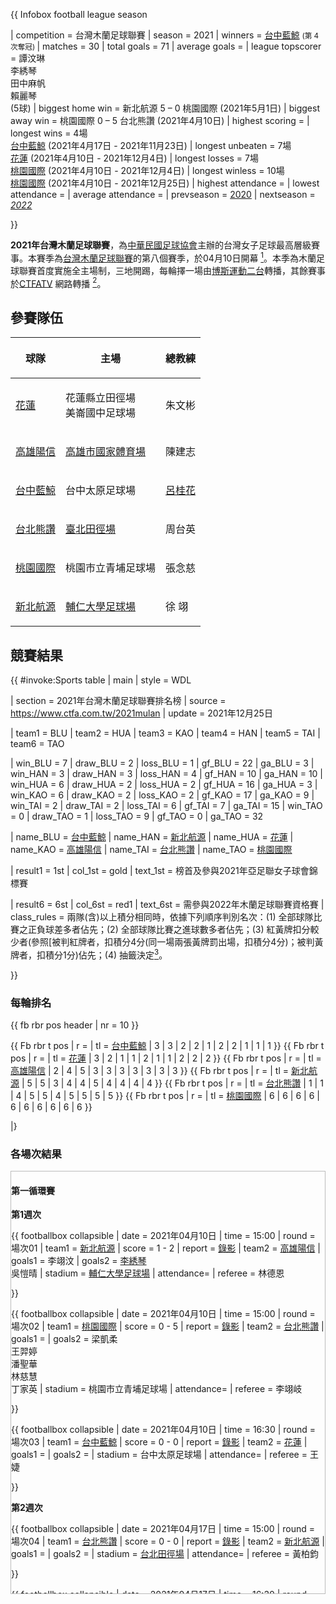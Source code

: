{{ Infobox football league season

| competition                = 台灣木蘭足球聯賽
| season                     = 2021
| winners                    = [[台中藍鯨女子足球隊|台中藍鯨]] <small> (第 4 次奪冠) </small>
| matches                    = 30
| total goals                = 71
| average goals              =
| league topscorer           = {{flagicon|TWN}} 譚汶琳 <br> {{flagicon|TWN}} 李綉琴 <br> {{flagicon|JPN}} 田中麻帆 <br> {{flagicon|TWN}} 賴麗琴 <br> (5球)
| biggest home win           = 新北航源	5 – 0 桃園國際 (2021年5月1日)
| biggest away win           = 桃園國際 0 – 5 台北熊讚 (2021年4月10日)
| highest scoring            = 
| longest wins               = 4場 <br> [[台中藍鯨女子足球隊|台中藍鯨]] (2021年4月17日 - 2021年11月23日)
| longest unbeaten           = 7場 <br> [[花蓮女子足球隊|花蓮]] (2021年4月10日 - 2021年12月4日) 
| longest losses             = 7場 <br> [[桃園國際女子足球隊|桃園國際]] (2021年4月10日 - 2021年12月4日)
| longest winless            = 10場 <br> [[桃園國際女子足球隊|桃園國際]] (2021年4月10日 - 2021年12月25日)
| highest attendance         =
| lowest attendance          =
| average attendance         =
| prevseason                 = [[2020年台灣木蘭足球聯賽|2020]]
| nextseason                 = ''[[2022年台灣木蘭足球聯賽|2022]]''

}}

'''2021年台灣木蘭足球聯賽'''，為[[中華民國足球協會|中華民國足球協會]]主辦的台灣女子足球最高層級賽事。本賽季為[[台灣木蘭足球聯賽|台灣木蘭足球聯賽]]的第八個賽季，於04月10日開幕 <ref>{{cite web | url = https://sports.ltn.com.tw/news/breakingnews/3495152 | title = 足球》木蘭聯賽點燃戰火 冠亞軍頂尖對決揭開序幕 | publisher = [[自由時報|自由時報]] | date = 2021-04-09 | access-date = 2021-04-11 | archive-date = 2021-04-11 | archive-url = https://web.archive.org/web/20210411144145/https://sports.ltn.com.tw/news/breakingnews/3495152 | dead-url = no }}</ref>。本季為木蘭足球聯賽首度實施全主場制，三地開踢，每輪擇一場由[[博斯運動頻道|博斯運動二台]]轉播，其餘賽事於[https://www.youtube.com/c/CTFATV/featured CTFATV] {{Wayback|url=https://www.youtube.com/c/CTFATV/featured |date=20210411144145 }}網路轉播 <ref>{{cite web | url = https://www.nownews.com/news/5233323 | title = 足球／史上最多外援！木蘭聯賽落實主場制三地開踢 | publisher = [[NOWnews今日新聞|NOWnews]] | date = 2021-04-08 | access-date = 2021-04-11 | archive-date = 2021-04-11 | archive-url = https://web.archive.org/web/20210411144145/https://www.nownews.com/news/5233323 | dead-url = no }}</ref>。

==參賽隊伍==

{| class = "wikitable" style = "text-align:left"

! 球隊
! 主場
! 總教練

|- 
| [[花蓮女子足球隊|花蓮]]
| 花蓮縣立田徑場 <br> 美崙國中足球場
| 朱文彬
|- 
| [[高雄陽信銀行女子足球隊|高雄陽信]]
| [[國家體育場_(高雄市)|高雄市國家體育場]]
| 陳建志
|-
| [[台中藍鯨女子足球隊|台中藍鯨]]
| 台中太原足球場
| [[呂桂花|呂桂花]]
|- 
| [[臺北熊讚女子足球隊|台北熊讚]]
| [[臺北田徑場|臺北田徑場]]
| 周台英
|-
| [[桃園國際女子足球隊|桃園國際]]
| 桃園市立青埔足球場
| 張念慈
|- 
| [[新北航源女子足球隊|新北航源]]
| [[輔仁大學|輔仁大學足球場]]
| 徐 翊
|}

==競賽結果==

{{ #invoke:Sports table | main | style = WDL

| section = 2021年台灣木蘭足球聯賽排名榜
| source = https://www.ctfa.com.tw/2021mulan
| update = 2021年12月25日

<!--Update team positions here-->

| team1 = BLU | team2 = HUA | team3 = KAO | team4 = HAN | team5 = TAI | team6 = TAO

<!--Update team results here and then (if needed) positions above. Don't forget to update the date (update parameter)-->

| win_BLU = 7 | draw_BLU = 2 | loss_BLU = 1 | gf_BLU = 22 | ga_BLU = 3
| win_HAN = 3 | draw_HAN = 3 | loss_HAN = 4 | gf_HAN = 10 | ga_HAN = 10
| win_HUA = 6 | draw_HUA = 2 | loss_HUA = 2 | gf_HUA = 16 | ga_HUA = 3
| win_KAO = 6 | draw_KAO = 2 | loss_KAO = 2 | gf_KAO = 17 | ga_KAO = 9
| win_TAI = 2 | draw_TAI = 2 | loss_TAI = 6 | gf_TAI = 7 | ga_TAI = 15
| win_TAO = 0 | draw_TAO = 1 | loss_TAO = 9 | gf_TAO = 0 | ga_TAO = 32

<!--Team definitions (wikilinks in table)-->

| name_BLU = [[台中藍鯨女子足球隊|台中藍鯨]]
| name_HAN = [[新北航源女子足球隊|新北航源]]
| name_HUA = [[花蓮女子足球隊|花蓮]]
| name_KAO = [[高雄陽信銀行女子足球隊|高雄陽信]]
| name_TAI = [[臺北熊讚女子足球隊|台北熊讚]]
| name_TAO = [[桃園國際女子足球隊|桃園國際]]


| result1 = 1st | col_1st = gold | text_1st = 榜首及參與2021年亞足聯女子球會錦標賽

| result6 = 6st | col_6st = red1 | text_6st = 需參與2022年木蘭足球聯賽資格賽
| class_rules = 兩隊(含)以上積分相同時，依據下列順序判別名次：(1) 全部球隊比賽之正負球差多者佔先；(2) 全部球隊比賽之進球數多者佔先；(3) 紅黃牌扣分較少者(參照[被判紅牌者，扣積分4分(同一場兩張黃牌罰出場，扣積分4分)；被判黃牌者，扣積分1分)佔先；(4) 抽籤決定<ref>{{cite web | language = zh-tw | url = https://www.ctfa.com.tw/tournament/rules-html/5367-21.html | title = 2021台灣木蘭足球聯賽 競賽規程 | publisher = 中華民國足球協會 | date = 2021-01-20 | accessdate = 2021-01-20 | author =  | archive-date = 2021-02-06 | archive-url = https://web.archive.org/web/20210206060222/https://www.ctfa.com.tw/tournament/rules-html/5367-21.html | dead-url = no }}</ref>。

}}

=== 每輪排名 ===

{{ fb rbr pos header | nr = 10 }}

{{ Fb rbr t pos | r = | tl = [[台中藍鯨女子足球隊|台中藍鯨]]                | 3 | 3 | 2 | 2 | 1 | 2 | 2 | 1 | 1 | 1 }}
{{ Fb rbr t pos | r = | tl = [[花蓮女子足球隊|花蓮]]	                    | 3 | 2 | 1 | 1 | 2 | 1 | 1 | 2 | 2 | 2 }}
{{ Fb rbr t pos | r = | tl = [[高雄陽信銀行女子足球隊|高雄陽信]]            | 2 | 4 | 5 | 3 | 3 | 3 | 3 | 3 | 3 | 3 }}
{{ Fb rbr t pos | r = | tl = [[新北航源女子足球隊|新北航源]] 	            | 5 | 5 | 3 | 4 | 4 | 5 | 4 | 4 | 4 | 4 }}
{{ Fb rbr t pos | r = | tl = [[臺北熊讚女子足球隊|台北熊讚]]                | 1 | 1 | 4 | 5 | 5 | 4 | 5 | 5 | 5 | 5 }}
{{ Fb rbr t pos | r = | tl = [[桃園國際女子足球隊|桃園國際]]    	        | 6 | 6 | 6 | 6 | 6 | 6 | 6 | 6 | 6 | 6 }}

|}

===各場次結果===

<div style = "height:675px; overflow-y:auto; margin:0 auto; border:1px solid #BBB">

====第一循環賽====

'''第1週次'''

{{ footballbox collapsible
| date		= 2021年04月10日
| time		= 15:00
| round		= 場次01
| team1		= [[新北航源女子足球隊|新北航源]]
| score		= 1 - 2
| report	= [https://www.youtube.com/watch?v=V_L155kitpw 錄影]
| team2		= [[高雄陽信銀行女子足球隊|高雄陽信]]
| goals1	= 李翊汶 {{goal|70}}
| goals2	= [[李綉琴|李綉琴]] {{goal|6}} <br> 吳愷晴 {{goal|78}}
| stadium	= [[輔仁大學|輔仁大學足球場]]
| attendance= 
| referee	= 林德恩

}}

{{ footballbox collapsible
| date		= 2021年04月10日
| time		= 15:00
| round		= 場次02
| team1		= [[桃園國際女子足球隊|桃園國際]]
| score		= 0 - 5
| report	= [https://www.youtube.com/watch?v=Wy9lqN04OBQ 錄影]
| team2		= [[臺北熊讚女子足球隊|台北熊讚]]
| goals1	= 
| goals2	= 梁凱柔 {{goal|37}} <br> 王羿婷 {{goal|44}} <br> 潘聖華 {{goal|60}} <br> 林慈慧 {{goal|61}} <br> 丁家英 {{goal|80}}
| stadium	= 桃園市立青埔足球場
| attendance= 
| referee	= 李翊岐

}}

{{ footballbox collapsible
| date		= 2021年04月10日
| time		= 16:30
| round		= 場次03
| team1		= [[台中藍鯨女子足球隊|台中藍鯨]]
| score		= 0 - 0
| report	= [https://www.youtube.com/watch?v=aXP-KXBPxWk 錄影]
| team2		= [[花蓮女子足球隊|花蓮]]
| goals1	= 
| goals2	= 
| stadium	= 台中太原足球場
| attendance= 
| referee	= 王 婕

}}

'''第2週次'''

{{ footballbox collapsible
| date		= 2021年04月17日
| time		= 15:00
| round		= 場次04
| team1		= [[臺北熊讚女子足球隊|台北熊讚]]
| score		= 0 - 0
| report	= [https://www.youtube.com/watch?v=bmNhQCP069U 錄影]
| team2		= [[新北航源女子足球隊|新北航源]]
| goals1	= 
| goals2	= 
| stadium	= [[台北田徑場|台北田徑場]]
| attendance= 
| referee	= 黃柏鈞

}}

{{ footballbox collapsible
| date		= 2021年04月17日
| time		= 16:30
| round		= 場次05
| team1		= [[高雄陽信銀行女子足球隊|高雄陽信]]
| score		= 0 - 2
| report	= [https://www.youtube.com/watch?v=KTVFWBTrCbE 錄影]
| team2		= [[台中藍鯨女子足球隊|台中藍鯨]]
| goals1	= 
| goals2	= 皮薩邁頌賽 {{goal|16}} <br> 侯芳瑋 {{goal|44}}
| stadium	= [[國家體育場_(高雄市)|國家體育場]]
| attendance= 
| referee	= 李翊岐

}}

{{ footballbox collapsible
| date		= 2021年04月17日
| time		= 15:00
| round		= 場次06
| team1		= [[桃園國際女子足球隊|桃園國際]]
| score		= 0 - 4
| report	= [https://www.youtube.com/watch?v=aXP-KXBPxWk 錄影]
| team2		= [[花蓮女子足球隊|花蓮]]
| goals1	= 
| goals2	= 卓莉萍 {{goal|7}} <br> 譚汶琳 {{goal|9||15||55}}
| stadium	= 桃園市立青埔足球場
| attendance= 
| referee	= 劉祥紹

}}

'''第3週次'''

{{ footballbox collapsible
| date		= 2021年05月01日
| time		= 15:00
| round		= 場次07
| team1		= [[新北航源女子足球隊|新北航源]]
| score		= 5 - 0
| report	= [https://www.youtube.com/watch?v=0ygEve-DrC4 錄影]
| team2		= [[桃園國際女子足球隊|桃園國際]]
| goals1	= 陳郁安 {{goal|9}} <br> 李翊汶 {{goal|41||50}} <br> 陳燕萍 {{goal|90+1}} <br> 陳英惠 {{goal|90+7}}
| goals2	= 
| stadium	= [[宜蘭高中|宜蘭高中足球場]]
| attendance= 
| referee	= 高榮芳

}}

{{ footballbox collapsible
| date		= 2021年05月01日
| time		= 16:00
| round		= 場次08
| team1		= [[台中藍鯨女子足球隊|台中藍鯨]]
| score		= 4 - 0
| report	= [https://www.youtube.com/watch?v=SU-oDsgdVmo 錄影]
| team2		= [[臺北熊讚女子足球隊|台北熊讚]]
| goals1	= 包欣玄 {{goal|23||57}} <br> 皮薩邁頌賽 {{goal|47}} <br> 蘇育萱 {{goal|70}}
| goals2	= 
| stadium	= 台中太原足球場
| attendance= 
| referee	= 趙宥霖

}}

{{ footballbox collapsible
| date		= 2021年05月01日
| time		= 16:30
| round		= 場次09
| team1		= [[高雄陽信銀行女子足球隊|高雄陽信]]
| score		= 1 - 4
| report	= [https://www.youtube.com/watch?v=aXP-KXBPxWk 錄影]
| team2		= [[花蓮女子足球隊|花蓮]]
| goals1	= 李綉琴 {{goal|46}}
| goals2	= 卓莉萍 {{goal|16}} <br> 譚汶琳 {{goal|33||50}} <br> 林小雲 {{goal|82}}
| stadium	= 國家體育場
| attendance= 
| referee	= 郭家豪

}}

'''第4週次'''

{{ footballbox collapsible
| date		= 2021年11月20日
| time		= 15:00
| round		= 場次10
| team1		= [[台中藍鯨女子足球隊|台中藍鯨]]
| score		= 3 - 1
| report	= [https://www.youtube.com/watch?v=IUGaKwKGF-k 錄影]
| team2		= [[新北航源女子足球隊|新北航源]]
| goals1	= 賴麗琴 {{goal|18||55}} <br> 賴韋汝 {{goal|81}} 
| goals2	= 劉憶芳 {{goal|6}}   
| stadium	= 台中太原足球場
| attendance= 
| referee	= 趙宥霖

}}

{{ footballbox collapsible
| date		= 2021年11月20日
| time		= 15:00
| round		= 場次11
| team1		= [[高雄陽信銀行女子足球隊|高雄陽信]]
| score		= 5 - 0
| report	= [https://www.youtube.com/blO7dQS9Zwo 錄影]
| team2		= [[桃園國際女子足球隊|桃園國際]]
| goals1	= 楊雅涵 {{goal|36||38}} <br> 藍昱絜 {{goal|45+2}} <br> 丁 旗 {{goal|58}} <br> 若林美里 {{goal|90+1}}
| goals2	= 
| stadium	= 桃園市立青埔足球場
| attendance= 
| referee	= 劉祥紹

}}

{{ footballbox collapsible
| date		= 2021年11月20日
| time		= 16:00
| round		= 場次12
| team1		= [[花蓮女子足球隊|花蓮]]
| score		= 2 - 0
| report	= [https://www.youtube.com/BWSpnNsYTYk 錄影]
| team2		= [[臺北熊讚女子足球隊|台北熊讚]]
| goals1	= 王湘惠 {{goal|3}} <br> 吳詩萍 {{goal|25}}
| goals2	= 
| stadium	= 美崙國中足球場
| attendance= 
| referee	= 郭家豪

}}


'''第5週次'''

{{ footballbox collapsible
| date		= 2021年11月23日
| time		= 10:00
| round		= 場次13
| team1		= [[高雄陽信銀行女子足球隊|高雄陽信]]
| score		= 1 - 1
| report	= [https://www.youtube.com/watch?v=ehoS17ccKi4 錄影]
| team2		= [[臺北熊讚女子足球隊|台北熊讚]]
| goals1	= 楊雅涵 {{goal|88}}
| goals2	= 林雅涵 {{goal|42}}
| stadium	= 桃園市立青埔足球場
| attendance= 
| referee	= 郭博弘

}}

{{ footballbox collapsible
| date		= 2021年11月23日
| time		= 14:00
| round		= 場次14
| team1		= [[桃園國際女子足球隊|桃園國際]]
| score		= 0 - 4
| report	= [https://www.youtube.com/watch?v=bZGKh3unEYc 錄影]
| team2		= [[台中藍鯨女子足球隊|台中藍鯨]]
| goals1	= 
| goals2	= 皮薩邁頌賽​ {{goal|2||11}} <br> 李以薰 {{goal|40}} <br> 蘇育萱​ {{goal|45+2}}
| stadium	= 桃園市立青埔足球場
| attendance= 
| referee	= 楊舒婷

}}

{{ footballbox collapsible
| date		= 2021年11月23日
| time		= 16:00
| round		= 場次15
| team1		= [[新北航源女子足球隊|新北航源]]
| score		= 0 - 0 
| report	= [https://www.youtube.com/watch?v=gzAqT7TdkI0 錄影]
| team2		= [[花蓮女子足球隊|花蓮]]
| goals1	= 
| goals2	= 
| stadium	= 輔仁大學足球場
| attendance= 
| referee	= 林德恩

}}

====第二循環賽====

'''第6週次'''

{{ footballbox collapsible
| date		= 2021年11月27日
| time		= 14:00
| round		= 場次16
| team1		= [[桃園國際女子足球隊|桃園國際]]
| score		= 0 - 1
| report	= [https://www.youtube.com/watch?v=znYiHbReSbU 錄影]
| team2		= [[臺北熊讚女子足球隊|台北熊讚]]
| goals1	= 
| goals2	= 林欣卉 {{goal|7}}
| stadium	= 桃園市立青埔足球場
| attendance= 
| referee	= 莊恩懿

}}

{{ footballbox collapsible
| date		= 2021年11月27日
| time		= 17:00
| round		= 場次17
| team1		= [[高雄陽信銀行女子足球隊|高雄陽信]]
| score		= 3 - 0
| report	= [https://www.youtube.com/watch?v=Bd91o2-qQto 錄影]
| team2		= [[新北航源女子足球隊|新北航源]]
| goals1	= 李綉琴  {{goal|19||79}} <br> 楊雅涵 {{goal|81}}
| goals2	= 
| stadium	= 高雄國家體育場
| attendance= 
| referee	= 王 婕

}}

{{ footballbox collapsible
| date		= 2021年11月27日
| time		= 17:30
| round		= 場次18
| team1		= [[花蓮女子足球隊|花蓮]]
| score		= 1 - 0
| report	= [https://www.youtube.com/watch?v=osmfvO6mAII 錄影]
| team2		= [[台中藍鯨女子足球隊|台中藍鯨]]
| goals1	= 陳雅惠 {{goal|27}}
| goals2	= 
| stadium   = 美崙國中足球場
| attendance= 
| referee	= 黃柏鈞

}}

'''第7週次'''

{{ footballbox collapsible
| date		= 2021年12月04日
| time		= 15:00
| round		= 場次19
| team1		= [[台中藍鯨女子足球隊|台中藍鯨]]
| score		= 1 - 1
| report	= [https://www.youtube.com/watch?v=vf1uO1K7JL0 錄影]
| team2		= [[高雄陽信銀行女子足球隊|高雄陽信]]
| goals1	= 田中麻帆 {{goal|40}}
| goals2	= 丁旗 {{goal|90+1}}
| stadium	= 台中太原足球場
| attendance= 
| referee	= 王 婕

}}

{{ footballbox collapsible
| date		= 2021年12月04日
| time		= 16:00
| round		= 場次20
| team1		= [[花蓮女子足球隊|花蓮]]
| score		= 3 - 0
| report	= [https://www.youtube.com/watch?v=-_P1guzqlgg 錄影]
| team2		= [[桃園國際女子足球隊|桃園國際]]
| goals1	= 林凱玲  {{goal|32}} <br> 林靜萱 {{goal|79}} <br> 蔡莉真 {{goal|90+5}}
| goals2	=
| stadium	= 美崙國中足球場
| attendance= 
| referee	= 

}}

{{ footballbox collapsible
| date		= 2021年12月04日
| time		= 16:00
| round		= 場次20
| team1		= [[新北航源女子足球隊|新北航源]]
| score		= 2 - 0
| report	= [https://www.youtube.com/watch?v=hqb8Eo2Lya0 錄影]
| team2		= [[臺北熊讚女子足球隊|台北熊讚]]
| goals1	= 曾筠晴  {{goal|36}} <br> 陳英惠 {{goal|43}}
| goals2	=
| stadium	= 輔仁大學足球場
| attendance= 
| referee	= 莊恩懿

}}

'''第8週次'''

{{footballbox collapsible
| date		= 2021年12月11日
| time		= 15:00
| round		= 場次22
| team1		= [[台中藍鯨女子足球隊|台中藍鯨]]
| score		= 2 - 0 
| report	= [https://www.youtube.com/watch?v=z90UbM-TIa0 錄影]
| team2		= [[臺北熊讚女子足球隊|台北熊讚]]
| goals1	= 賴麗琴 {{goal|31}} <br> 田中麻帆 {{goal|41}}
| goals2	= 
| stadium	= 台中太原足球場
| attendance= 
| referee	= 楊昌倍

}}

{{ footballbox collapsible
| date		= 2021年12月11日
| time		= 14:00
| round		= 場次23
| team1		= [[桃園國際女子足球隊|桃園國際]]
| score		= 0 - 0
| report	= [https://www.youtube.com/watch?v=VX90els22k8 錄影]
| team2		= [[新北航源女子足球隊|新北航源]]
| goals1	= 
| goals2	= 
| stadium	= 桃園市立青埔足球場
| attendance= 
| referee	= 劉祥紹

}}

{{footballbox collapsible
| date		= 2021年12月11日
| time		= 16:00
| round		= 場次24
| team1		= [[花蓮女子足球隊|花蓮]]
| score		= 0 - 1
| report	= [https://www.youtube.com/watch?v=yEOmlRTPXEI 錄影]
| team2		= [[高雄陽信銀行女子足球隊|高雄陽信]]
| goals1	= 
| goals2	= 若林美里 {{goal|82}} 
| stadium	= 美崙國中足球場
| attendance= 
| referee	= 楊舒婷

}}

'''第9週次'''

{{ footballbox collapsible
| date		= 2021年12月18日
| time		= 16:00
| round		= 場次25
| team1		= [[花蓮女子足球隊|花蓮]]
| score		= 2 - 0
| report	= [https://www.youtube.com/watch?v=btMIU4a65Q8 錄影]
| team2		= [[臺北熊讚女子足球隊|台北熊讚]]
| goals1	= 蘇芯芸 {{goal|45+2}} <br> 詹筆涵 {{goal|63}}
| goals2	= 
| stadium	= 美崙國中足球場
| attendance= 
| referee	= 陳家豪

}}

{{ footballbox collapsible
| date		= 2021年12月18日
| time		= 16:00
| round		= 場次26
| team1		= [[新北航源女子足球隊|新北航源]]
| score		= 0 - 2
| report    = [https://www.youtube.com/watch?v=9TSQ4e0Mco4 錄影]
| team2		= [[台中藍鯨女子足球隊|台中藍鯨]]
| goals1	= 
| goals2	= 田中麻帆 {{goal|22||30}}
| stadium   = 輔仁大學足球場
| attendance= 
| referee	= 楊舒婷

}}

{{ footballbox collapsible
| date		= 2021年12月18日
| time		= 14:00
| round		= 場次27
| team1		= [[桃園國際女子足球隊|桃園國際]]
| score		= 0 - 1
| report	= [https://www.youtube.com/watch?v=9JaGwoNlWfg 錄影]
| team2		= [[高雄陽信銀行女子足球隊|高雄陽信]]
| goals1	= 
| goals2	= 丁 旗 {{goal|65}}
| stadium	= 桃園市立青埔足球場
| attendance= 
| referee	= 趙宥霖

}}

'''第10週次'''

{{ footballbox collapsible
| date		= 2021年12月25日
| time		= 10:00
| round		= 場次28
| team1		= [[高雄陽信銀行女子足球隊|高雄陽信]]
| score		= 2 - 0
| report	= [https://www.youtube.com/watch?v=TXkrpw2hrbk 錄影]
| team2		= [[臺北熊讚女子足球隊|台北熊讚]]
| goals1	= 若林美里 {{goal|1}} <br> 李綉琴 {{goal|81}}
| goals2	= 
| stadium	= 臺中太原足球場
| attendance= 
| referee	= 楊舒婷

}}

{{ footballbox collapsible
| date		= 2021年12月25日
| time		= 16:00
| round		= 場次29
| team1		= [[台中藍鯨女子足球隊|台中藍鯨]]
| score		= 4 - 0
| report	= [https://www.youtube.com/watch?v=R0ylEc1CY50 錄影]
| team2		= [[桃園國際女子足球隊|桃園國際]]
| goals1	= 田中麻帆 {{goal|17|pen.}} <br> 賴麗琴 {{goal|44||45+2}} <br> 蘇育萱 {{goal|83}}
| goals2	= 
| stadium	= 臺中太原足球場 
| attendance= 
| referee	= 王 婕

}}

{{ footballbox collapsible
| date		= 2021年12月25日
| time		= 16:00
| round		= 場次30
| team1		= [[花蓮女子足球隊|花蓮]]
| score		= 0 - 1
| report	= [https://www.youtube.com/watch?v=QoQfWU7_qnM 錄影]
| team2		= [[新北航源女子足球隊|新北航源]]
| goals1	= 
| goals2	= 陳燕萍 {{goal|54}}
| stadium	= 美崙國中足球場
| attendance= 
| referee	= 莊恩懿

}}

==射手榜==

{| class = "wikitable sortable" style = "text-align:center"

|-

! 排名
! 球員
! 球隊
! 進球

|-
| rowspan = "4" | 1
| align = "left" | {{ flagicon | JPN }} 田中麻帆
| align = "left" | [[台中藍鯨女子足球隊|台中藍鯨]]
| rowspan = "4" | 5
|-
| align = "left" | {{ flagicon | TWN }} 賴麗琴
| align = "left" | [[台中藍鯨女子足球隊|台中藍鯨]]
|-
| align = "left" | {{ flagicon | TWN }} 譚汶琳
| align = "left" | [[花蓮女子足球隊|花 蓮]]
|-
| align = "left" | {{ flagicon | TWN }}  李綉琴
| align = "left" | [[高雄陽信銀行女子足球隊|高雄陽信]]
|-
| rowspan = "1" | 5
| align = "left" | {{ flagicon | TWN }} 楊雅涵
| align = "left" | [[高雄陽信銀行女子足球隊|高雄陽信]]
| rowspan = "1" | 4
|-
| rowspan = "6" | 6
| align = "left" | {{ flagicon | THA }} 皮薩邁頌賽
| align = "left" | [[台中藍鯨女子足球隊|台中藍鯨]]
| rowspan = "6" | 3
|-
| align = "left" | {{ flagicon | TWN }} 蘇育萱
| align = "left" | [[台中藍鯨女子足球隊|台中藍鯨]]
|-
| align = "left" | {{ flagicon | TWN }} 蘇育萱
| align = "left" | [[台中藍鯨女子足球隊|台中藍鯨]]
|-
| align = "left" | {{ flagicon | TWN }} 丁 旗
| align = "left" | [[高雄陽信銀行女子足球隊|高雄陽信]]
|-
| align = "left" | {{ flagicon | JPN }} 若林美里
| align = "left" | [[高雄陽信銀行女子足球隊|高雄陽信]]
|-
| align = "left" | {{ flagicon | TWN }} 李翊汶
| align = "left" | [[新北航源女子足球隊|新北航源]]
|-
| rowspan = "5" | 12
| align = "left" | {{ flagicon | TWN }} 曾筠晴
| align = "left" | [[新北航源女子足球隊|新北航源]]
| rowspan = "5" | 2
|-
| align = "left" | {{ flagicon | TWN }} 陳英惠
| align = "left" | [[新北航源女子足球隊|新北航源]]
|-
| align = "left" | {{ flagicon | TWN }} 陳燕萍
| align = "left" | [[新北航源女子足球隊|新北航源]]
|-
| align = "left" | {{ flagicon | TWN }} 包欣玄
| align = "left" | [[台中藍鯨女子足球隊|台中藍鯨]]
|-
| align = "left" | {{ flagicon | TWN }} 卓莉萍
| align = "left" | [[花蓮女子足球隊|花 蓮]]
|-
| rowspan = "22" | 18
| align = "left" | {{ flagicon | TWN }} 林小雲
| align = "left" | [[花蓮女子足球隊|花 蓮]]
| rowspan = "22" | 1
|-
| align = "left" | {{ flagicon | TWN }} 王湘惠
| align = "left" | [[花蓮女子足球隊|花 蓮]]
|-
| align = "left" | {{ flagicon | TWN }} 吳詩萍
| align = "left" | [[花蓮女子足球隊|花 蓮]]
|-
| align = "left" | {{ flagicon | TWN }} 陳雅惠
| align = "left" | [[花蓮女子足球隊|花 蓮]]
|-
| align = "left" | {{ flagicon | TWN }} 林凱玲
| align = "left" | [[花蓮女子足球隊|花 蓮]]
|-
| align = "left" | {{ flagicon | TWN }} 林靜萱
| align = "left" | [[花蓮女子足球隊|花 蓮]]
|-
| align = "left" | {{ flagicon | TWN }} 蔡莉真
| align = "left" | [[花蓮女子足球隊|花 蓮]]
|-
| align = "left" | {{ flagicon | TWN }} 詹筆涵
| align = "left" | [[花蓮女子足球隊|花 蓮]]
|-
| align = "left" | {{ flagicon | TWN }} 梁凱柔
| align = "left" | [[臺北熊讚女子足球隊|台北熊讚]]
|-
| align = "left" | {{ flagicon | TWN }} 王羿婷
| align = "left" | [[臺北熊讚女子足球隊|台北熊讚]]
|-
| align = "left" | {{ flagicon | TWN }} 潘聖華
| align = "left" | [[臺北熊讚女子足球隊|台北熊讚]]
|-
| align = "left" | {{ flagicon | TWN }} 林慈慧
| align = "left" | [[臺北熊讚女子足球隊|台北熊讚]]
|-
| align = "left" | {{ flagicon | TWN }} 丁家英
| align = "left" | [[臺北熊讚女子足球隊|台北熊讚]]
|-
| align = "left" | {{ flagicon | TWN }} 林欣卉
| align = "left" | [[臺北熊讚女子足球隊|台北熊讚]]
|-
| align = "left" | {{ flagicon | TWN }} 林雅涵
| align = "left" | [[臺北熊讚女子足球隊|台北熊讚]]
|-
| align = "left" | {{ flagicon | TWN }} 侯芳瑋
| align = "left" | [[台中藍鯨女子足球隊|台中藍鯨]]
|-
| align = "left" | {{ flagicon | TWN }} 李以薰
| align = "left" | [[台中藍鯨女子足球隊|台中藍鯨]]
|-
| align = "left" | {{ flagicon | TWN }} 賴韋汝
| align = "left" | [[台中藍鯨女子足球隊|台中藍鯨]]
|-
| align = "left" | {{ flagicon | TWN }} 吳愷晴
| align = "left" | [[高雄陽信銀行女子足球隊|高雄陽信]]
|-
| align = "left" | {{ flagicon | TWN }} 藍昱絜
| align = "left" | [[高雄陽信銀行女子足球隊|高雄陽信]]
|-
| align = "left" | {{ flagicon | TWN }} 陳郁安
| align = "left" | [[新北航源女子足球隊|新北航源]]
|-
| align = "left" | {{ flagicon | TWN }} 劉憶芳
| align = "left" | [[新北航源女子足球隊|新北航源]]

|}

== 獎項 ==

=== 冠軍 ===

* [[台中藍鯨女子足球隊|台中藍鯨]]

=== 亞軍 ===

* [[花蓮女子足球隊|花蓮]]

=== 季軍 ===

* [[高雄陽信銀行女子足球隊|高雄陽信]]

=== 教練獎 ===



=== 金靴獎 ===

* {{flagicon|JPN}} 田中麻帆 (台中藍鯨) (5球)
* {{flagicon|TWN}} 賴麗琴 (台中藍鯨) (5球)
* {{flagicon|TWN}} 譚汶琳 (花 蓮) (5球)
* {{flagicon|TWN}} 李綉琴 (高雄陽信) (5球)

=== 金手套獎 ===



=== 公平競爭獎 ===

==參考資料==

{{reflist}}

==外部連結==

* [http://www.ctfa.com.tw 中華民國足球協會] {{ Wayback | url = http://www.ctfa.com.tw/ | date = 20110513155617 }}
* {{ Facebook | ctfa.tmfl | 台灣木蘭足球聯賽 }}

{{台灣木蘭足球聯賽}}

[[Category:台灣木蘭足球聯賽賽季|Category:台灣木蘭足球聯賽賽季]]
[[Category:2021年台灣足球|Category:2021年台灣足球]]